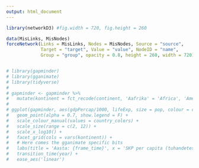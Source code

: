 ```yaml
---
output: html_document
---
```


```r
library(networkD3) #fig.width = 720, fig.height = 260

data(MisLinks, MisNodes)
forceNetwork(Links = MisLinks, Nodes = MisNodes, Source = "source",
             Target = "target", Value = "value", NodeID = "name",
             Group = "group", opacity = 0.8, height = 260, width = 720)


# library(gapminder)
# library(gganimate)
# library(tidyverse)
# 
# gapminder <- gapminder %>% 
#   mutate(kontinent = fct_recode(continent, 'Aafrika' = 'Africa', 'Ameerikad' = 'Americas', 'Aasia' = 'Asia', 'Euroopa' = 'Europe', 'Okeaania' = 'Oceania'))
# 
# ggplot(gapminder, aes(gdpPercap/1000, lifeExp, size = pop, colour = country, facet = kontinent)) +
#   geom_point(alpha = 0.7, show.legend = F) +
#   scale_colour_manual(values = country_colors) +
#   scale_size(range = c(2, 12)) +
#   scale_x_log10() +
#   facet_grid(cols = vars(kontinent)) +
#   # Here comes the gganimate specific bits
#   labs(title = 'Aasta: {frame_time}', x = 'SKP per capita (tuhandetes)', y = 'oodatav eluiga') +
#   transition_time(year) +
#   ease_aes('linear')

```
